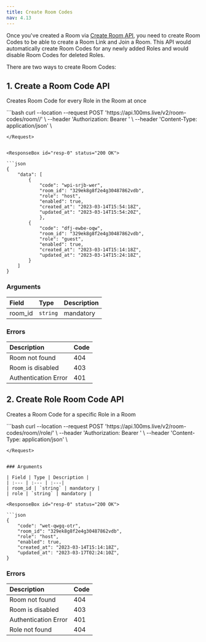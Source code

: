 ```yaml
---
title: Create Room Codes
nav: 4.13
---
```


Once you've created a Room via [Create Room API](/server-side/v2/Rooms/create-via-api), you need to create Room Codes to be able to create a Room Link and Join a Room. This API would automatically create Room Codes for any newly added Roles and would disable Room Codes for deleted Roles. 

There are two ways to create Room Codes:

## 1. Create a Room Code API
Creates Room Code for every Role in the Room at once

<PostRequest title="https://api.100ms.live/v2/room-codes/room/<room_id>/" />
<Request id="req-comp-0">
```bash
curl --location --request POST 'https://api.100ms.live/v2/room-codes/room/<room_id>/' \
--header 'Authorization: Bearer <management_token>' \
--header 'Content-Type: application/json' \

```
</Request>


<ResponseBox id="resp-0" status="200 OK">

```json
{
    "data": [
		{
			"code": "wpi-srjb-wer",
			"room_id": "329ek8g8f2e4g30487862vdb",
			"role": "host",
			"enabled": true,
			"created_at": "2023-03-14T15:54:18Z",
			"updated_at": "2023-03-14T15:54:20Z",
			},
		{
			"code": "dfj-ewbe-oqw",
			"room_id": "329ek8g8f2e4g30487862vdb",
			"role": "guest",
			"enabled": true,
			"created_at": "2023-03-14T15:14:18Z",
			"updated_at": "2023-03-14T15:24:18Z",
		}
    ]
}
```

</ResponseBox>

### Arguments

| Field | Type | Description |
| :--- | :--- | :---|
| room_id | `string` | mandatory |


### Errors

| Description | Code |
| :--- | :--- |
| Room not found | 404 |
| Room is disabled | 403 |
| Authentication Error | 401 |


## 2. Create Role Room Code API
Creates a Room Code for a specific Role in a Room

<PostRequest title="https://api.100ms.live/v2/room-codes/room/<room_id>/role/<role>" />
<Request id="req-comp-0">
```bash
curl --location --request POST 'https://api.100ms.live/v2/room-codes/room/<room_id>/role/<role>' \
--header 'Authorization: Bearer <management_token>' \
--header 'Content-Type: application/json' \

```
</Request>
    
    
### Arguments

| Field | Type | Description |
| :--- | :--- | :---|
| room_id | `string` | mandatory |
| role | `string` | mandatory |
    
<ResponseBox id="resp-0" status="200 OK">

```json
{
    "code": "wet-qwgq-otr",
    "room_id": "329ek8g8f2e4g30487862vdb",
    "role": "host",
    "enabled": true,
    "created_at": "2023-03-14T15:14:18Z",
    "updated_at": "2023-03-17T02:24:10Z",
}
```
 </ResponseBox>

    
### Errors

| Description | Code |
| :--- | :--- |
| Room not found | 404 |
| Room is disabled | 403 |
| Authentication Error | 401 |
| Role not found | 404 |
